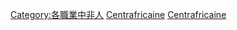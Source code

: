 [[Category:各職業中非人|Category:各職業中非人]]
[[Category:非洲律師|Centrafricaine]]
[[Category:各國律師|Centrafricaine]]